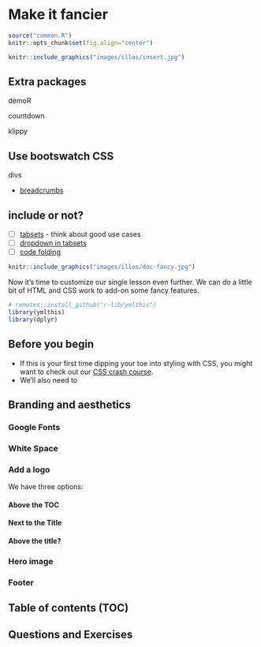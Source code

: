 # Make it fancier {#doc-fancy}

```r
source("common.R")
knitr::opts_chunk$set(fig.align="center")
```


```r
knitr::include_graphics("images/illos/insert.jpg")
```

## Extra packages

demoR

countdown

klippy

## Use bootswatch CSS

divs

- [breadcrumbs](https://bootswatch.com/flatly/)

## include or not?

- [ ] [tabsets](https://bookdown.org/yihui/rmarkdown/html-document.html#tabbed-sections)
         - think about good use cases
- [ ] [dropdown in tabsets](https://github.com/rstudio/rmarkdown/pull/1405)
- [ ] [code folding](https://rmarkdown-docs.netlify.com/reference/html_document.html)


```r
knitr::include_graphics("images/illos/doc-fancy.jpg")
```

Now it's time to customize our single lesson even further. We can do a little bit of HTML and CSS work to add-on some fancy features.

```r
# remotes::install_github("r-lib/ymlthis")
library(ymlthis)
library(dplyr)
```


## Before you begin

* If this is your first time dipping your toe into styling with CSS, you might want to check out our [CSS crash course](#css-crash).
* We'll also need to 

## Branding and aesthetics

### Google Fonts

### White Space

### Add a logo

We have three options:

#### Above the TOC

#### Next to the Title

#### Above the title?


### Hero image

### Footer



## Table of contents (TOC)


## Questions and Exercises











